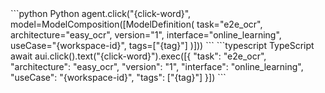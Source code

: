 <CodeGroup>
```python Python
    agent.click("{click-word}", model=ModelComposition([ModelDefinition(
                task="e2e_ocr",
                architecture="easy_ocr",
                version="1",
                interface="online_learning",
                useCase="{workspace-id}",
                tags=["{tag}"]
            )]))
    ```
    ```typescript TypeScript
    await aui.click().text("{click-word}").exec([{
        "task": "e2e_ocr",
        "architecture": "easy_ocr",
        "version": "1",
        "interface": "online_learning",
        "useCase": "{workspace-id}",
        "tags": ["{tag}"]
    }])
    ```        
</CodeGroup>